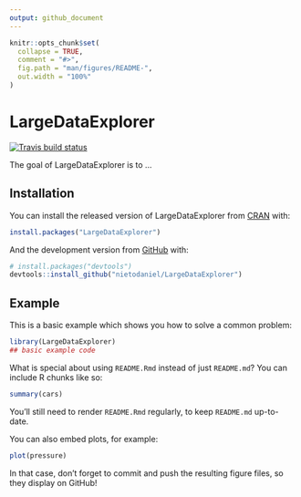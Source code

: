 ```yaml
---
output: github_document
---
```


<!-- README.md is generated from README.Rmd. Please edit that file -->

```r
knitr::opts_chunk$set(
  collapse = TRUE,
  comment = "#>",
  fig.path = "man/figures/README-",
  out.width = "100%"
)
```

# LargeDataExplorer

<!-- badges: start -->
[![Travis build status](https://travis-ci.com/nietodaniel/DataExplorer.svg?branch=master)](https://travis-ci.com/nietodaniel/DataExplorer)
<!-- badges: end -->

The goal of LargeDataExplorer is to ...

## Installation

You can install the released version of LargeDataExplorer from [CRAN](https://CRAN.R-project.org) with:

``` r
install.packages("LargeDataExplorer")
```

And the development version from [GitHub](https://github.com/) with:

``` r
# install.packages("devtools")
devtools::install_github("nietodaniel/LargeDataExplorer")
```
## Example

This is a basic example which shows you how to solve a common problem:

```r
library(LargeDataExplorer)
## basic example code
```

What is special about using `README.Rmd` instead of just `README.md`? You can include R chunks like so:

```r
summary(cars)
```

You'll still need to render `README.Rmd` regularly, to keep `README.md` up-to-date.

You can also embed plots, for example:

```r
plot(pressure)
```

In that case, don't forget to commit and push the resulting figure files, so they display on GitHub!
